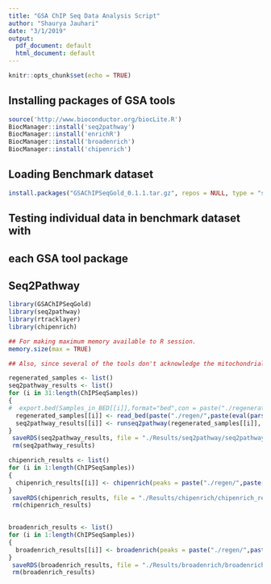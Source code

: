 ```yaml
---
title: "GSA ChIP Seq Data Analysis Script"
author: "Shaurya Jauhari"
date: "3/1/2019"
output:
  pdf_document: default
  html_document: default
---
```


```r
knitr::opts_chunk$set(echo = TRUE)
```

## Installing packages of GSA tools

```r
source('http://www.bioconductor.org/biocLite.R')
BiocManager::install('seq2pathway')
BiocManager::install('enrichR')
BiocManager::install('broadenrich')
BiocManager::install('chipenrich')
```
## Loading Benchmark dataset


```r

install.packages("GSAChIPSeqGold_0.1.1.tar.gz", repos = NULL, type = "source")

```

## Testing individual data in benchmark dataset with 
## each GSA tool package
## Seq2Pathway

```r
library(GSAChIPSeqGold)
library(seq2pathway)
library(rtracklayer)
library(chipenrich)

## For making maximum memory available to R session. 
memory.size(max = TRUE)

## Also, since several of the tools don't acknowledge the mitochondrial DNA ("chrMT") entries have to be removed from the BED files.

regenerated_samples <- list()
seq2pathway_results <- list()
for (i in 31:length(ChIPSeqSamples))
{
#  export.bed(Samples_in_BED[[i]],format="bed",con = paste("./regenerated_samples/",paste(eval(parse(text="ChIPSeqSamples[i]")),".bed", sep = "")))
  regenerated_samples[[i]] <- read_bed(paste("./regen/",paste(eval(parse(text="ChIPSeqSamples[i]")),".bed", sep = ""), sep = ""))
  seq2pathway_results[[i]] <- runseq2pathway(regenerated_samples[[i]], genome = "hg19")
}
 saveRDS(seq2pathway_results, file = "./Results/seq2pathway/seq2pathway_results_31_106")
 rm(seq2pathway_results)

chipenrich_results <- list()
for (i in 1:length(ChIPSeqSamples))
{
  chipenrich_results[[i]] <- chipenrich(peaks = paste("./regen/",paste(eval(parse(text="ChIPSeqSamples[i]")),".bed", sep = ""), sep = ""), out_name = NULL, genesets = c("GOBP", "GOCC", "GOMF", "kegg_pathway"), genome = "hg19", qc_plots = FALSE, n_cores = 1)
}
 saveRDS(chipenrich_results, file = "./Results/chipenrich/chipenrich_results")
 rm(chipenrich_results)

 
broadenrich_results <- list()
for (i in 1:length(ChIPSeqSamples))
{
  broadenrich_results[[i]] <- broadenrich(peaks = paste("./regen/",paste(eval(parse(text="ChIPSeqSamples[i]")),".bed", sep = ""), sep = ""), out_name = NULL, genesets = c("GOBP", "GOCC", "GOMF", "kegg_pathway"), genome = "hg19", qc_plots = FALSE, n_cores = 1)
}
 saveRDS(broadenrich_results, file = "./Results/broadenrich/broadenrich_results")
 rm(broadenrich_results)
 
```
